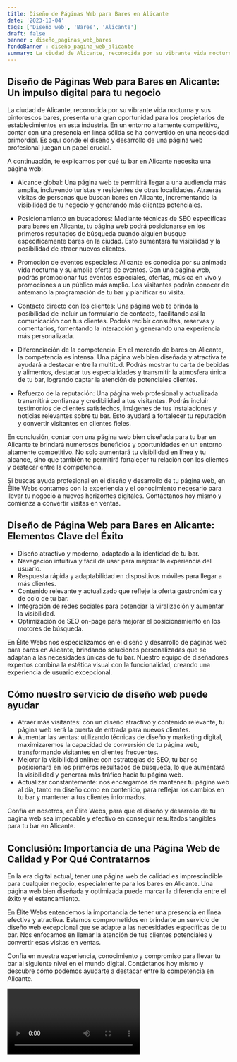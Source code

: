 ```yaml
---
title: Diseño de Páginas Web para Bares en Alicante
date: '2023-10-04'
tags: ['Diseño web', 'Bares', 'Alicante']
draft: false
banner : diseño_paginas_web_bares
fondoBanner : diseño_pagina_web_alicante
summary: La ciudad de Alicante, reconocida por su vibrante vida nocturna y sus pintorescos bares, presenta una gran oportunidad para los propietarios de establecimientos en esta industria. En un entorno altamente competitivo, contar con una presencia en línea sólida se ha convertido en una necesidad primordial. Es aquí donde el diseño y desarrollo de una página web profesional juegan un papel crucial.
---
```


## Diseño de Páginas Web para Bares en Alicante: Un impulso digital para tu negocio

La ciudad de Alicante, reconocida por su vibrante vida nocturna y sus pintorescos bares, presenta una gran oportunidad para los propietarios de establecimientos en esta industria. En un entorno altamente competitivo, contar con una presencia en línea sólida se ha convertido en una necesidad primordial. Es aquí donde el diseño y desarrollo de una página web profesional juegan un papel crucial.

A continuación, te explicamos por qué tu bar en Alicante necesita una página web:

- Alcance global: Una página web te permitirá llegar a una audiencia más amplia, incluyendo turistas y residentes de otras localidades. Atraerás visitas de personas que buscan bares en Alicante, incrementando la visibilidad de tu negocio y generando más clientes potenciales.

- Posicionamiento en buscadores: Mediante técnicas de SEO específicas para bares en Alicante, tu página web podrá posicionarse en los primeros resultados de búsqueda cuando alguien busque específicamente bares en la ciudad. Esto aumentará tu visibilidad y la posibilidad de atraer nuevos clientes.

- Promoción de eventos especiales: Alicante es conocida por su animada vida nocturna y su amplia oferta de eventos. Con una página web, podrás promocionar tus eventos especiales, ofertas, música en vivo y promociones a un público más amplio. Los visitantes podrán conocer de antemano la programación de tu bar y planificar su visita.

- Contacto directo con los clientes: Una página web te brinda la posibilidad de incluir un formulario de contacto, facilitando así la comunicación con tus clientes. Podrás recibir consultas, reservas y comentarios, fomentando la interacción y generando una experiencia más personalizada.

- Diferenciación de la competencia: En el mercado de bares en Alicante, la competencia es intensa. Una página web bien diseñada y atractiva te ayudará a destacar entre la multitud. Podrás mostrar tu carta de bebidas y alimentos, destacar tus especialidades y transmitir la atmosfera única de tu bar, logrando captar la atención de potenciales clientes.

- Refuerzo de la reputación: Una página web profesional y actualizada transmitirá confianza y credibilidad a tus visitantes. Podrás incluir testimonios de clientes satisfechos, imágenes de tus instalaciones y noticias relevantes sobre tu bar. Esto ayudará a fortalecer tu reputación y convertir visitantes en clientes fieles.

En conclusión, contar con una página web bien diseñada para tu bar en Alicante te brindará numerosos beneficios y oportunidades en un entorno altamente competitivo. No solo aumentará tu visibilidad en línea y tu alcance, sino que también te permitirá fortalecer tu relación con los clientes y destacar entre la competencia.

Si buscas ayuda profesional en el diseño y desarrollo de tu página web, en Élite Webs contamos con la experiencia y el conocimiento necesario para llevar tu negocio a nuevos horizontes digitales. Contáctanos hoy mismo y comienza a convertir visitas en ventas.

<GifSeo />

<Cta />

## Diseño de Página Web para Bares en Alicante: Elementos Clave del Éxito

- Diseño atractivo y moderno, adaptado a la identidad de tu bar.
- Navegación intuitiva y fácil de usar para mejorar la experiencia del usuario.
- Respuesta rápida y adaptabilidad en dispositivos móviles para llegar a más clientes.
- Contenido relevante y actualizado que refleje la oferta gastronómica y de ocio de tu bar.
- Integración de redes sociales para potenciar la viralización y aumentar la visibilidad.
- Optimización de SEO on-page para mejorar el posicionamiento en los motores de búsqueda.

En Élite Webs nos especializamos en el diseño y desarrollo de páginas web para bares en Alicante, brindando soluciones personalizadas que se adaptan a las necesidades únicas de tu bar. Nuestro equipo de diseñadores expertos combina la estética visual con la funcionalidad, creando una experiencia de usuario excepcional.

## Cómo nuestro servicio de diseño web puede ayudar

- Atraer más visitantes: con un diseño atractivo y contenido relevante, tu página web será la puerta de entrada para nuevos clientes.
- Aumentar las ventas: utilizando técnicas de diseño y marketing digital, maximizaremos la capacidad de conversión de tu página web, transformando visitantes en clientes frecuentes.
- Mejorar la visibilidad online: con estrategias de SEO, tu bar se posicionará en los primeros resultados de búsqueda, lo que aumentará la visibilidad y generará más tráfico hacia tu página web.
- Actualizar constantemente: nos encargamos de mantener tu página web al día, tanto en diseño como en contenido, para reflejar los cambios en tu bar y mantener a tus clientes informados.

Confía en nosotros, en Élite Webs, para que el diseño y desarrollo de tu página web sea impecable y efectivo en conseguir resultados tangibles para tu bar en Alicante.

## Conclusión: Importancia de una Página Web de Calidad y Por Qué Contratarnos

En la era digital actual, tener una página web de calidad es imprescindible para cualquier negocio, especialmente para los bares en Alicante. Una página web bien diseñada y optimizada puede marcar la diferencia entre el éxito y el estancamiento.

En Élite Webs entendemos la importancia de tener una presencia en línea efectiva y atractiva. Estamos comprometidos en brindarte un servicio de diseño web excepcional que se adapte a las necesidades específicas de tu bar. Nos enfocamos en llamar la atención de tus clientes potenciales y convertir esas visitas en ventas.

Confía en nuestra experiencia, conocimiento y compromiso para llevar tu bar al siguiente nivel en el mundo digital. Contáctanos hoy mismo y descubre cómo podemos ayudarte a destacar entre la competencia en Alicante.

<Video />

<CtaBot job='Bares' city='Alicante'/>

<Gmaps query='Alicante+españa+maps' />